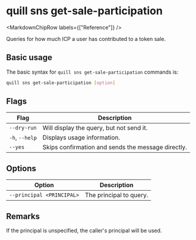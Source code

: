 
# quill sns get-sale-participation

<MarkdownChipRow labels={["Reference"]} />

Queries for how much ICP a user has contributed to a token sale.

## Basic usage

The basic syntax for `quill sns get-sale-participation` commands is:

```sh
quill sns get-sale-participation [option]
```

## Flags

| Flag           | Description                                        |
|----------------|----------------------------------------------------|
| `--dry-run`    | Will display the query, but not send it.           |
| `-h`, `--help` | Displays usage information.                        |
| `--yes`        | Skips confirmation and sends the message directly. |

## Options

| Option                    | Description             |
|---------------------------|-------------------------|
| `--principal <PRINCIPAL>` | The principal to query. |

## Remarks

If the principal is unspecified, the caller's principal will be used.

